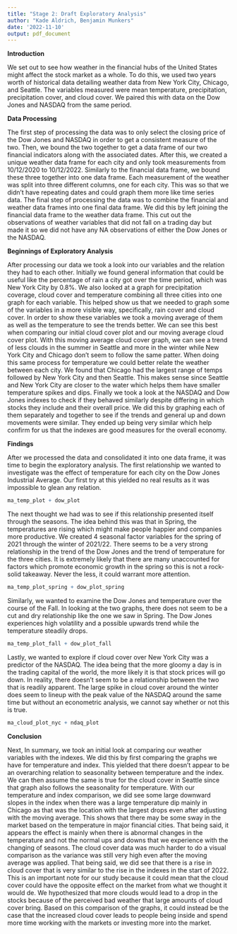 ```yaml
---
title: "Stage 2: Draft Exploratory Analysis"
author: "Kade Aldrich, Benjamin Munkers"
date: '2022-11-10'
output: pdf_document
---
```


**Introduction**

We set out to see how weather in the financial hubs of the United States might affect the stock market as a whole. To do this, we used two years worth of historical data detailing weather data from New York City, Chicago, and Seattle. The variables measured were mean temperature, precipitation, precipitation cover, and cloud cover. We paired this with data on the Dow Jones and NASDAQ from the same period. 

**Data Processing**

The first step of processing the data was to only select the closing price of the Dow Jones and NASDAQ in order to get a consistent measure of the two. Then, we bound the two together to get a data frame of our two financial indicators along with the associated dates. After this, we created a unique weather data frame for each city and only took measurements from 10/12/2020 to 10/12/2022. Similarly to the financial data frame, we bound these three together into one data frame. Each measurement of the weather was split into three different columns, one for each city. This was so that we didn't have repeating dates and could graph them more like time series data. The final step of processing the data was to combine the financial and weather data frames into one final data frame. We did this by left joining the financial data frame to the weather data frame. This cut out the observations of weather variables that did not fall on a trading day but made it so we did not have any NA observations of either the Dow Jones or the NASDAQ. 

**Beginnings of Exploratory Analysis**

After processing our data we took a look into our variables and the relation they had to each other. Initially we found general information that could be useful like the percentage of rain a city got over the time period, which was New York City by 0.8%. We also looked at a graph for precipitation coverage, cloud cover and temperature combining all three cities into one graph for each variable. This helped show us that we needed to graph some of the variables in a more visible way, specifically, rain cover and cloud cover. In order to show these variables we took a moving average of them as well as the temperature to see the trends better. We can see this best when comparing our initial cloud cover plot and our moving average cloud cover plot. With this moving average cloud cover graph, we can see a trend of less clouds in the summer in Seattle and more in the winter while New York City and Chicago don't seem to follow the same patter. When doing this same process for temperature we could better relate the weather between each city. We found that Chicago had the largest range of temps followed by New York City and then Seattle. This makes sense since Seattle and New York City are closer to the water which helps them have smaller temperature spikes and dips. Finally we took a look at the NASDAQ and Dow Jones indexes to check if they behaved similarly despite differing in which stocks they include and their overall price. We did this by graphing each of them separately and together to see if the trends and general up and down movements were similar. They ended up being very similar which help confirm for us that the indexes are good measures for the overall economy.

**Findings**

After we processed the data and consolidated it into one data frame, it was time to begin the exploratory analysis. The first relationship we wanted to investigate was the effect of temperature for each city on the Dow Jones Industrial Average. Our first try at this yielded no real results as it was impossible to glean any relation.

```r
ma_temp_plot + dow_plot
```

The next thought we had was to see if this relationship presented itself through the seasons. The idea behind this was that in Spring, the temperatures are rising which might make people happier and companies more productive. We created 4 seasonal factor variables for the spring of 2021 through the winter of 2021/22. There seems to be a very strong relationship in the trend of the Dow Jones and the trend of temperature for the three cities. It is extremely likely that there are many unaccounted for factors which promote economic growth in the spring so this is not a rock-solid takeaway. Never the less, it could warrant more attention.

```r
ma_temp_plot_spring + dow_plot_spring
```

Similarly, we wanted to examine the Dow Jones and temperature over the course of the Fall. In looking at the two graphs, there does not seem to be a cut and dry relationship like the one we saw in Spring. The Dow Jones experiences high volatility and a possible upwards trend while the temperature steadily drops. 

```r
ma_temp_plot_fall + dow_plot_fall
```

Lastly, we wanted to explore if cloud cover over New York City was a predictor of the NASDAQ. The idea being that the more gloomy a day is in the trading capital of the world, the more likely it is that stock prices will go down. In reality, there doesn't seem to be a relationship between the two that is readily apparent. The large spike in cloud cover around the winter does seem to lineup with the peak value of the NASDAQ around the same time but without an econometric analysis, we cannot say whether or not this is true. 

```r
ma_cloud_plot_nyc + ndaq_plot
```

**Conclusion**

Next, In summary, we took an initial look at comparing our weather variables with the indexes. We did this by first comparing the graphs we have for temperature and index. This yielded that there doesn't appear to be an overarching relation to seasonality between temperature and the index. We can then assume the same is true for the cloud cover in Seattle since that graph also follows the seasonality for temperature. With our temperature and index comparison, we did see some large downward slopes in the index when there was a large temperature dip mainly in Chicago as that was the location with the largest drops even after adjusting with the moving average. This shows that there may be some sway in the market based on the temperature in major financial cities. That being said, it appears the effect is mainly when there is abnormal changes in the temperature and not the normal ups and downs that we experience with the changing of seasons. The cloud cover data was much harder to do a visual comparison as the variance was still very high even after the moving average was applied. That being said, we did see that there is a rise in cloud cover that is very similar to the rise in the indexes in the start of 2022. This is an important note for our study because it could mean that the cloud cover could have the opposite effect on the market from what we thought it would de. We hypothesized that more clouds would lead to a drop in the stocks because of the perceived bad weather that large amounts of cloud cover bring. Based on this comparison of the graphs, it could instead be the case that the increased cloud cover leads to people being inside and spend more time working with the markets or investing more into the market. 